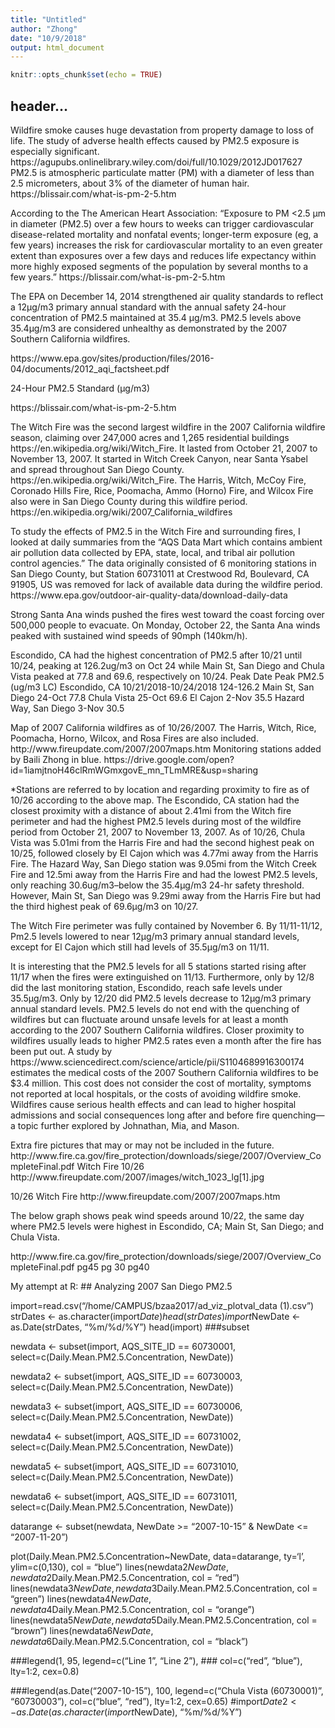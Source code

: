 ```yaml
---
title: "Untitled"
author: "Zhong"
date: "10/9/2018"
output: html_document
---
```


```r
knitr::opts_chunk$set(echo = TRUE)
```

## header...

Wildfire smoke causes huge devastation from property damage to loss of life. The study of adverse health effects caused by PM2.5 exposure is especially significant. https://agupubs.onlinelibrary.wiley.com/doi/full/10.1029/2012JD017627 PM2.5 is atmospheric particulate matter (PM) with a diameter of less than 2.5 micrometers, about 3% of the diameter of human hair. https://blissair.com/what-is-pm-2-5.htm 

According to the The American Heart Association: 
“Exposure to PM <2.5 μm in diameter (PM2.5) over a few hours to weeks can trigger cardiovascular disease-related mortality and nonfatal events; longer-term exposure (eg, a few years) increases the risk for cardiovascular mortality to an even greater extent than exposures over a few days and reduces life expectancy within more highly exposed segments of the population by several months to a few years.”
https://blissair.com/what-is-pm-2-5.htm 

The EPA on December 14, 2014 strengthened air quality standards to reflect a 12μg/m3 primary annual standard with the annual safety 24-hour concentration of PM2.5 maintained at 35.4 μg/m3. PM2.5 levels above 35.4μg/m3 are considered unhealthy as demonstrated by the 2007 Southern California wildfires. 

https://www.epa.gov/sites/production/files/2016-04/documents/2012_aqi_factsheet.pdf 

24-Hour PM2.5 Standard (μg/m3)

 
https://blissair.com/what-is-pm-2-5.htm 

The Witch Fire was the second largest wildfire in the 2007 California wildfire season, claiming over 247,000 acres and 1,265 residential buildings https://en.wikipedia.org/wiki/Witch_Fire. It lasted from October 21, 2007 to November 13, 2007. It started in Witch Creek Canyon, near Santa Ysabel and spread throughout San Diego County. https://en.wikipedia.org/wiki/Witch_Fire. The Harris, Witch, McCoy Fire, Coronado Hills Fire, Rice, Poomacha, Ammo (Horno) Fire, and Wilcox Fire also were in San Diego County during this wildfire period. https://en.wikipedia.org/wiki/2007_California_wildfires 

To study the effects of PM2.5 in the Witch Fire and surrounding fires, I looked at daily summaries from the “AQS Data Mart which contains ambient air pollution data collected by EPA, state, local, and tribal air pollution control agencies.” The data originally consisted of 6 monitoring stations in San Diego County, but Station 60731011 at Crestwood Rd, Boulevard, CA 91905, US was removed for lack of available data during the wildfire period.  https://www.epa.gov/outdoor-air-quality-data/download-daily-data   

 

Strong Santa Ana winds pushed the fires west toward the coast forcing over 500,000 people to evacuate. On Monday, October 22, the Santa Ana winds peaked with sustained wind speeds of 90mph (140km/h). 

Escondido, CA had the highest concentration of PM2.5 after 10/21 until 10/24, peaking at 126.2ug/m3 on Oct 24 while Main St, San Diego and Chula Vista peaked at 77.8 and 69.6, respectively on 10/24. 
	Peak Date	Peak PM2.5 (ug/m3 LC)
Escondido, CA 	10/21/2018-10/24/2018	124-126.2
Main St, San Diego	24-Oct	77.8
Chula Vista	25-Oct	69.6
El Cajon 	2-Nov	35.5
Hazard Way, San Diego	3-Nov	30.5


 
Map of 2007 California wildfires as of 10/26/2007. The Harris, Witch, Rice, Poomacha, Horno, Wilcox, and Rosa Fires are also included. http://www.fireupdate.com/2007/2007maps.htm Monitoring stations added by Baili Zhong in blue. 
https://drive.google.com/open?id=1iamjtnoH46clRmWGmxgovE_mn_TLmMRE&usp=sharing 



*Stations are referred to by location and regarding proximity to fire as of 10/26 according to the above map.
The Escondido, CA station had the closest proximity with a distance of about 2.41mi from the Witch fire perimeter and had the highest PM2.5 levels during most of the wildfire period from October 21, 2007 to November 13, 2007. As of 10/26, Chula Vista was 5.01mi from the Harris Fire and had the second highest peak on 10/25, followed closely by El Cajon which was 4.77mi away from the Harris Fire. The Hazard Way, San Diego station was 9.05mi from the Witch Creek Fire and 12.5mi away from the Harris Fire and had the lowest PM2.5 levels, only reaching 30.6ug/m3--below the 35.4μg/m3 24-hr safety threshold. However, Main St, San Diego was 9.29mi away from the Harris Fire but had the third highest peak of 69.6μg/m3 on 10/27.

The Witch Fire perimeter was fully contained by November 6. By 11/11-11/12, Pm2.5 levels lowered to near 12μg/m3 primary annual standard levels, except for El Cajon which still had levels of 35.5μg/m3 on 11/11. 

It is interesting that the PM2.5 levels for all 5 stations started rising after 11/17 when the fires were extinguished on 11/13. Furthermore, only by 12/8 did the last monitoring station, Escondido, reach safe levels under 35.5μg/m3. Only by 12/20 did PM2.5 levels decrease to 12μg/m3 primary annual standard levels. PM2.5 levels do not end with the quenching of wildfires but can fluctuate around unsafe levels for at least a month according to the 2007 Southern California wildfires. Closer proximity to wildfires usually leads to higher PM2.5 rates even a month after the fire has been put out. A study by https://www.sciencedirect.com/science/article/pii/S1104689916300174 estimates the medical costs of the 2007 Southern California wildfires to be $3.4 million. This cost does not consider the cost of mortality, symptoms not reported at local hospitals, or the costs of avoiding wildfire smoke. Wildfires cause serious health effects and can lead to higher hospital admissions and social consequences long after and before fire quenching—a topic further explored by Johnathan, Mia, and Mason.














Extra fire pictures that may or may not be included in the future. 
http://www.fire.ca.gov/fire_protection/downloads/siege/2007/Overview_CompleteFinal.pdf 
 Witch Fire 10/26
http://www.fireupdate.com/2007/images/witch_1023_lg[1].jpg 
 
 10/26 Witch Fire
http://www.fireupdate.com/2007/2007maps.htm 



The below graph shows peak wind speeds around 10/22, the same day where PM2.5 levels were highest in Escondido, CA; Main St, San Diego; and Chula Vista. 
 
http://www.fire.ca.gov/fire_protection/downloads/siege/2007/Overview_CompleteFinal.pdf pg45
 pg 30
 pg40

My attempt at R:
## Analyzing 2007 San Diego PM2.5


import=read.csv("/home/CAMPUS/bzaa2017/ad_viz_plotval_data (1).csv")
strDates <- as.character(import$Date)
head(strDates)
import$NewDate <- as.Date(strDates, "%m/%d/%Y")
head(import)
###subset

newdata <- subset(import, AQS_SITE_ID == 60730001, select=c(Daily.Mean.PM2.5.Concentration, NewDate))

newdata2 <- subset(import, AQS_SITE_ID == 60730003, select=c(Daily.Mean.PM2.5.Concentration, NewDate))

newdata3 <- subset(import, AQS_SITE_ID == 60730006, select=c(Daily.Mean.PM2.5.Concentration, NewDate))

newdata4 <- subset(import, AQS_SITE_ID == 60731002, select=c(Daily.Mean.PM2.5.Concentration, NewDate))

newdata5 <- subset(import, AQS_SITE_ID == 60731010, select=c(Daily.Mean.PM2.5.Concentration, NewDate))

newdata6 <- subset(import, AQS_SITE_ID == 60731011, select=c(Daily.Mean.PM2.5.Concentration, NewDate))

datarange <- subset(newdata, NewDate >= "2007-10-15" & NewDate <= "2007-11-20")

plot(Daily.Mean.PM2.5.Concentration~NewDate, data=datarange, ty='l',  ylim=c(0,130), col = "blue")
lines(newdata2$NewDate, newdata2$Daily.Mean.PM2.5.Concentration, col = "red")
lines(newdata3$NewDate, newdata3$Daily.Mean.PM2.5.Concentration, col = "green")
lines(newdata4$NewDate, newdata4$Daily.Mean.PM2.5.Concentration, col = "orange")
lines(newdata5$NewDate, newdata5$Daily.Mean.PM2.5.Concentration, col = "brown")
lines(newdata6$NewDate, newdata6$Daily.Mean.PM2.5.Concentration, col = "black")

###legend(1, 95, legend=c("Line 1", "Line 2"),
###       col=c("red", "blue"), lty=1:2, cex=0.8)

###legend(as.Date("2007-10-15"), 100, legend=c("Chula Vista (60730001)", "60730003"), col=c("blue", "red"), lty=1:2, cex=0.65)
#import$Date2 <- as.Date( as.character(import$NewDate), "%m/%d/%Y")

